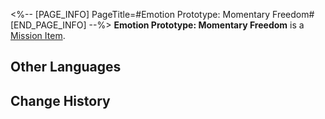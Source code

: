 <%-- [PAGE_INFO]
PageTitle=#Emotion Prototype: Momentary Freedom#
[END_PAGE_INFO] --%>
{{Item Infobox
|id          = 140399
|image       = Item Emotion Prototype- Momentary Freedom.png{{subst:void|<!--$UPLOAD:<<SpriteOutput/ItemFigures/140399.png>-<Item Emotion Prototype- Momentary Freedom.png>-<Item Icons>>-->}}
|type        = Mission Item
|invCategory = Missions
|rarity      = 3
|effect      = 
|description = As the starship traverses the sky, leaving behind a trail of clouds, the IPC's pursuers disappear from sight. You exchange a high-five with your companions, feeling liberated from any constraints...<br />This is not the end. The looming threat of prison remains. It may be ten years or a hundred, but eventually, you will return to it. Until then, you can still savor a moment of freedom.
}}
'''Emotion Prototype: Momentary Freedom''' is a [[Mission Item]].

==Other Languages==
{{Other Languages
|en   = Emotion Prototype: Momentary Freedom
|zhs  = 情绪原型：片刻自由
|zht  = 情緒原型：片刻自由
|ja   = 感情の原型：一時の自由
|ko   = 감정 모델: 잠깐의 자유
|es   = Prototipo de emoción: Libertad momentánea
|fr   = Prototype d'émotion&nbsp;: Moment de liberté
|ru   = Прототип эмоций: Свобода на миг
|th   = ต้นแบบอารมณ์: อิสรภาพชั่วขณะ
|vi   = Nguyên Mẫu Cảm Xúc: Tự Do Trong Khoảnh Khắc
|de   = Gefühls-Prototyp: Moment der Freiheit
|id   = Prototipe Emosi: Momentary Freedom
|pt   = Protótipo de Emoção: Liberdade Momentânea
}}

==Change History==
{{Change History|2.0}}